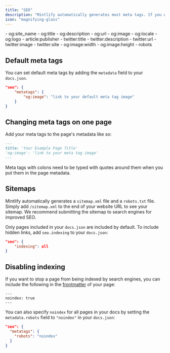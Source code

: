```yaml
---
title: "SEO"
description: "Mintlify automatically generates most meta tags. If you want to customize them, you can set default values in docs.json or change them per page."
icon: "magnifying-glass"
---
```


<Accordion title="Supported Meta Tags">
  - og:site_name
  - og:title
  - og:description
  - og:url
  - og:image
  - og:locale
  - og:logo
  - article:publisher
  - twitter:title
  - twitter:description
  - twitter:url
  - twitter:image
  - twitter:site
  - og:image:width
  - og:image:height
  - robots
</Accordion>

## Default meta tags

You can set default meta tags by adding the `metadata` field to your `docs.json`.

```json
"seo": {
    "metatags": {
        "og:image": "link to your default meta tag image"
    }
}
```

## Changing meta tags on one page

Add your meta tags to the page's metadata like so:

```md
---
title: 'Your Example Page Title'
'og:image': 'link to your meta tag image'
---
```

<Warning>
  Meta tags with colons need to be typed with quotes around them when you put them in the page metadata.
</Warning>

## Sitemaps

Mintlify automatically generates a `sitemap.xml` file and a `robots.txt` file. Simply add `/sitemap.xml` to the end of your website URL to see your sitemap. We recommend submitting the sitemap to search engines for improved SEO.

Only pages included in your `docs.json` are included by default. To include hidden links, add `seo.indexing` to your `docs.json`:

```json
"seo": {
    "indexing": all
}
```

## Disabling indexing

If you want to stop a page from being indexed by search engines, you can include the following in the [frontmatter](/page) of your page:

```
---
noindex: true
---
```

You can also specify `noindex` for all pages in your docs by setting the `metadata.robots` field to `"noindex"` in your `docs.json`:

```json
"seo": {
  "metatags": {
    "robots": "noindex"
  }
}
```